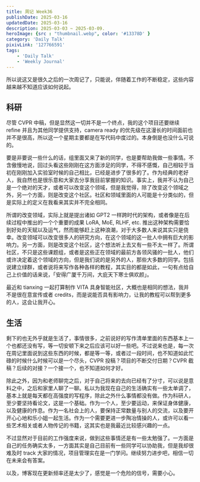 ```yaml
---
title: 周记 Week36
publishDate: 2025-03-16
updatedDate: 2025-03-16
description: 2025-03-03 ~ 2025-03-09.
heroImage: {src : "thumbnail.webp", color: '#13378D' }
category: 'Daily Talk'
pixivLink: '127766591'
tags:
    - 'Daily Talk'
    - 'Weekly Journal'
---
```


所以说这又是很久之后的一次周记了，只能说，伴随着工作的不断稳定，这些内容越来越不知道应该如何说起。

## 科研

尽管 CVPR 中稿，但是显然这一切并不是一个终点，我的这个项目还要继续 refine 并且为其他同学提供支持，camera ready 的优先级在这漫长的时间面前也并不是很高，所以这一个星期主要都是在写代码中度过的。本身倒是也没什么可说的。

要是非要说一些什么的话，组里面又来了新的同学，也是要帮助我做一些事情。不含傲慢地说，回过头看这些刚刚在这方面涉足的同学，不得不感慨，自己相较于当初在刚刚加入实验室时候的自己相比，已经是进步了很多的了。作为经典的老好人，我自然也是很乐意和大家去分享我目前掌握的知识。事实上，我并不认为自己是一个绝对的天才，或者可以改变这个领域，但是我觉得，除了改变这个领域之外，另一个方面，则是改变这个社区。社区和领域里面的人可能是十分类似的，但是实际上的定义在我看来其实并不完全相同。

所谓的改变领域，实际上就是提出诸如 GPT2 一样跨时代的架构，或者像是在后续过程中推出的一个个重要的成果 LoRA, MoE, RLHF, etc. 推出这种架构需要恰到好处的天赋以及运气，然而能够赶上这种浪潮，对于大多数人来说其实只是侥幸。改变领域可以改变很多人的研究方向，在这个领域的这一批人中拥有巨大的影响力。另一方面，则是改变这个社区，这个想法听上去又有一些不太一样了。所谓社区，不只是这些课题组，或者是这些正在领域的最前方各领风骚的一批人，他们或许决定着这个领域的方向，但是我们说的是另外的人，那些大多数的同学。包括说建立绿群，或者说将来写作各种各样的教程，其实目的都是如此，一句有点给自己上价值的话来说，「安得广厦千万间，大庇天下寒士俱欢颜」。

最近和 tianxing 一起打算制作 VITA 具身智能社区，大概也是相同的想法，我并不是很在意宣传或者 credits，而是说能否具有影响力，让我的教程可以帮到更多的人，这会让我开心。

## 生活

剩下的也无外乎就是生活了，事情很多，之前说好的写作清单里面的东西基本上一个也都还没有写，等一切安顿下来之后应该可以好一些吧。不过说来也是，每一次在周记里面说到这些东西的时候，都是等一等，或者过一段时间，也不知道如此忙碌的时候什么时候可以是一个尽头，CVPR 投稿？项目的不断交付日期？CVPR 截稿？后续的对接？一个接一个，也不知道如何才好。

除此之外，因为和老师聊完之后，对于自己将来的去向已经有了分寸，可以说是意料之中，之后和家里人聊了一聊。私以为我现在自己的生活确实有一些太单调了，基本上就是每天都在高强度的写程序，除此之外什么事情都没有做。作为科研人，至少要坚持看论文，这是一个基础。作为一个人，至少要运动，来保证身体健康，以及健康的作息。作为一名社会上的人，要保持正常数量与别人的交流，以及要开开心心地和乐小姐一起生活。作为一个需要更进一步陶冶情操的人，或许可以看一些艺术相关或者人物传记的书籍，这其实也是我最近比较感兴趣的一点。

不过显然对于目前的工作强度来说，做到这些事情还是有一些太勉强了。一方面是自己的任务确实太多，一方面其实是自己目前有一些同学可以协助我，但是我却很难及时 track 大家的情况，项目管理实在是一门学问。继续努力进步吧，相信一切在未来会有答案。

以及，博客现在更新频率还是太少了，感觉是一个危险的信号，需要小心。